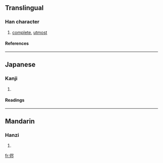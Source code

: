 {{see|儘}}

==Translingual==
===Han character===
{{Han char|rn=9|rad=人|as=06|sn=8|four=|canj=人尸人卜 (OSOY)}}
# [[complete]], [[utmost]]
====References====
{{Han ref|kx=0102.291|hdz=10154.081|uh=4FAD|ud=20397}}
----
==Japanese==
===Kanji===
{{ja-kanji|grade=|rs=人06}}
# {{defn|Japanese}} 
====Readings====
{{ja-readings|on=[[じん]] (jin)|kun=[[ことごとく]] (kotogotoku), [[まま]] (mama)}}
----
==Mandarin==
===Hanzi===
{{cmn-hanzi|pin=[[jǐn]] (jin3)|wg=chin<sup>3</sup>}}
# {{defn|Mandarin}}

[[fr:侭]]